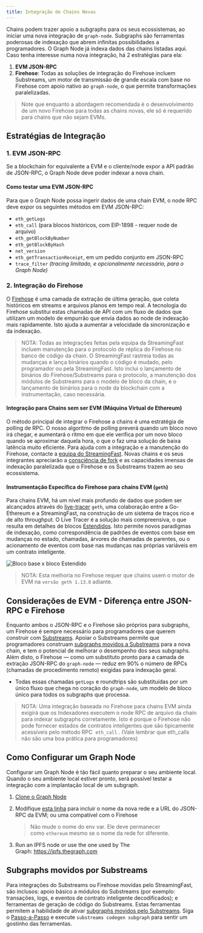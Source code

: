 ```yaml
---
title: Integração de Chains Novas
---
```


Chains podem trazer apoio a subgraphs para os seus ecossistemas, ao iniciar uma nova integração de `graph-node`. Subgraphs são ferramentas poderosas de indexação que abrem infinitas possibilidades a programadores. O Graph Node já indexa dados das chains listadas aqui. Caso tenha interesse numa nova integração, há 2 estratégias para ela:

1. **EVM JSON-RPC**
2. **Firehose**: Todas as soluções de integração do Firehose incluem Substreams, um motor de transmissão de grande escala com base no Firehose com apoio nativo ao `graph-node`, o que permite transformações paralelizadas.

> Note que enquanto a abordagem recomendada é o desenvolvimento de um novo Firehose para todas as chains novas, ele só é requerido para chains que não sejam EVMs.

## Estratégias de Integração

### 1. EVM JSON-RPC

Se a blockchain for equivalente a EVM e o cliente/node expor a API padrão de JSON-RPC, o Graph Node deve poder indexar a nova chain.

#### Como testar uma EVM JSON-RPC

Para que o Graph Node possa ingerir dados de uma chain EVM, o node RPC deve expor os seguintes métodos em EVM JSON-RPC:

- `eth_getLogs`
- `eth_call` (para blocos históricos, com EIP-1898 - requer node de arquivo)
- `eth_getBlockByNumber`
- `eth_getBlockByHash`
- `net_version`
- `eth_getTransactionReceipt`, em um pedido conjunto em JSON-RPC
- `trace_filter` _(tracing limitado, e opcionalmente necessário, para o Graph Node)_

### 2. Integração do Firehose

O [Firehose](https://firehose.streamingfast.io/firehose-setup/overview) é uma camada de extração de última geração, que coleta históricos em streams e arquivos planos em tempo real. A tecnologia do Firehose substitui estas chamadas de API com um fluxo de dados que utilizam um modelo de empurrão que envia dados ao node de indexação mais rapidamente. Isto ajuda a aumentar a velocidade da sincronização e da indexação.

> NOTA: Todas as integrações feitas pela equipa da StreamingFast incluem manutenção para o protocolo de réplica do Firehose no banco de código da chain. O StreamingFast rastreia todas as mudanças e lança binários quando o código é mudado, pelo programador ou pela StreamingFast. Isto inclui o lançamento de binários do Firehose/Substreams para o protocolo, a manutenção dos módulos de Substreams para o modelo de bloco da chain, e o lançamento de binários para o node da blockchain com a instrumentação, caso necessária.

#### Integração para Chains sem ser EVM (Máquina Virtual de Ethereum)

O método principal de integrar o Firehose a chains é uma estratégia de polling de RPC. O nosso algoritmo de polling preverá quando um bloco novo irá chegar, e aumentará o ritmo em que ele verifica por um novo bloco quando se aproximar daquela hora, o que o faz uma solução de baixa latência muito eficiente. Para ajuda com a integração e a manutenção do Firehose, contacte a [equipa do StreamingFast](https://www.streamingfast.io/firehose-integration-program). Novas chains e os seus integrantes apreciarão a [consciência de fork](https://substreams.streamingfast.io/documentation/consume/reliability-guarantees) e as capacidades imensas de indexação paralelizada que o Firehose e os Substreams trazem ao seu ecossistema.

#### Instrumentação Específica do Firehose para chains EVM (`geth`)

Para chains EVM, há um nível mais profundo de dados que podem ser alcançados através do [live-tracer](https://github.com/ethereum/go-ethereum/releases/tag/v1.14.0) `geth`, uma colaboração entre a Go-Ethereum e a StreamingFast, na construção de um sistema de traços rico e de alto throughput. O Live Tracer é a solução mais compreensiva, o que resulta em detalhes de blocos [Estendidos](https://streamingfastio.medium.com/new-block-model-to-accelerate-chain-integration-9f65126e5425). Isto permite novos paradigmas de indexação, como correspondência de padrões de eventos com base em mudanças no estado, chamadas, árvores de chamadas de parentes, ou o acionamento de eventos com base nas mudanças nas próprias variáveis em um contrato inteligente.

![Bloco base x bloco Estendido](/img/extended-vs-base-substreams-blocks.png)

> NOTA: Esta melhoria no Firehose requer que chains usem o motor de EVM na `versão geth 1.13.0` adiante.

## Considerações de EVM - Diferença entre JSON-RPC e Firehose

Enquanto ambos o JSON-RPC e o Firehose são próprios para subgraphs, um Firehose é sempre necessário para programadores que querem construir com [Substreams](https://substreams.streamingfast.io). Apoiar o Substreams permite que programadores construam [subgraphs movidos a Substreams](/subgraphs/cookbook/substreams-powered-subgraphs/) para a nova chain, e tem o potencial de melhorar o desempenho dos seus subgraphs. Além disto, o Firehose — como um substituto pronto para a camada de extração JSON-RPC do `graph-node` — reduz em 90% o número de RPCs (chamadas de procedimento remoto) exigidas para indexação geral.

- Todas essas chamadas `getLogs` e roundtrips são substituídas por um único fluxo que chega no coração do `graph-node`, um modelo de bloco único para todos os subgraphs que processa.

> NOTA: Uma integração baseada no Firehose para chains EVM ainda exigirá que os Indexadores executem o node RPC de arquivo da chain para indexar subgraphs corretamente. Isto é porque o Firehose não pode fornecer estados de contratos inteligentes que são tipicamente acessíveis pelo método RPC  `eth_call` . (Vale lembrar que eth_calls não são uma boa prática para programadores)

## Como Configurar um Graph Node

Configurar um Graph Node é tão fácil quanto preparar o seu ambiente local. Quando o seu ambiente local estiver pronto, será possível testar a integração com a implantação local de um subgraph.

1. [Clone o Graph Node](https://github.com/graphprotocol/graph-node)

2. Modifique [esta linha](https://github.com/graphprotocol/graph-node/blob/master/docker/docker-compose.yml#L22) para incluir o nome da nova rede e a URL do JSON-RPC da EVM; ou uma compatível com o Firehose

   > Não mude o nome do env var. Ele deve permanecer como `ethereum` mesmo se o nome da rede for diferente.

3. Run an IPFS node or use the one used by The Graph: https://ipfs.thegraph.com

## Subgraphs movidos por Substreams

Para integrações do Substreams ou Firehose movidas pelo StreamingFast, são inclusos: apoio básico a módulos do Substreams (por exemplo: transações, logs, e eventos de contrato inteligente decodificados); e ferramentas de geração de código do Substreams. Estas ferramentas permitem a habilidade de ativar [subgraphs movidos pelo Substreams](/substreams/sps/introduction/). Siga o [Passo-a-Passo](https://substreams.streamingfast.io/documentation/how-to-guides/intro-your-first-application) e execute `substreams codegen subgraph` para sentir um gostinho das ferramentas.
